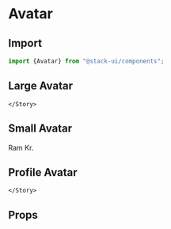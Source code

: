 
<Meta title="Components/Avatar" component="Avatar" />

<Story name="Import" />

# Avatar

## Import

```jsx
import {Avatar} from "@stack-ui/components";
```
## Large Avatar

<Preview withToolbar>
    <Story name="Large Avatar">
        <Avatar size="lg" src="https://coderthemes.com/upvex/layouts/light/assets/images/users/user-1.jpg" alt="largeAvatar" />
         
    </Story>
</Preview>

## Small Avatar

<Preview withToolbar>
    <Story name="Small Avatar">
        <Avatar size="sm" src="https://coderthemes.com/upvex/layouts/light/assets/images/users/user-1.jpg" alt="smallAvatar" />
        <p>Ram Kr.</p>
        <Avatar size="md" src="https://coderthemes.com/upvex/layouts/light/assets/images/users/user-1.jpg" alt="mediumAvatar" />
    </Story>
</Preview>

## Profile Avatar

<Preview withToolbar>
    <Story name="Profile Avatar">
        <Avatar avatarTitle="M. Gandhi" avatarName="lorem impsum" size="lg" src="https://coderthemes.com/upvex/layouts/light/assets/images/users/user-1.jpg" alt="largeAvatar" />
         
    </Story>
</Preview>

<Story name="Props" />

## Props

<Props of={AvatarTypes} />